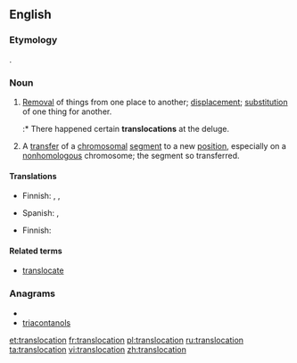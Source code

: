 ==English==

===Etymology===
{{prefix|trans|location}}.

===Noun===
{{en-noun}}

# [[removal|Removal]] of things from one place to another; [[displacement]]; [[substitution]] of one thing for another.
#:* There happened certain '''translocations''' at the deluge.
# {{genetics}} A [[transfer]] of a [[chromosomal]] [[segment]] to a new [[position]], especially on a [[nonhomologous]] chromosome; the segment so transferred.

====Translations====
{{trans-top|displacement}}
* Finnish: {{t|fi|siirto}},  {{t|fi|siirtäminen}},  {{t|fi|korvaaminen}}
{{trans-mid}}
* Spanish: {{t-|es|traslado}}, {{t-|es|translocación}}
{{trans-bottom}}

{{trans-top|genetics: transfer of chromosomal segment}}
* Finnish: {{t|fi|translokaatio}}
{{trans-mid}}
{{trans-bottom}}

====Related terms====
* [[translocate]]

===Anagrams===
* {{alphagram|aacilnnoorstt}}
* [[triacontanols#English|triacontanols]]

[[et:translocation]]
[[fr:translocation]]
[[pl:translocation]]
[[ru:translocation]]
[[ta:translocation]]
[[vi:translocation]]
[[zh:translocation]]